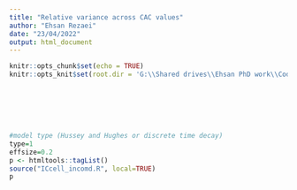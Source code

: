 ```yaml
---
title: "Relative variance across CAC values"
author: "Ehsan Rezaei"
date: "23/04/2022"
output: html_document
---
```


```r
knitr::opts_chunk$set(echo = TRUE)
knitr::opts_knit$set(root.dir = 'G:\\Shared drives\\Ehsan PhD work\\Codes\\Git\\Iterative-Removals-SW')
```

<br><br><br><br>
```r
#model type (Hussey and Hughes or discrete time decay)
type=1
effsize=0.2
p <- htmltools::tagList()
source("ICcell_incomd.R", local=TRUE)
p
```
